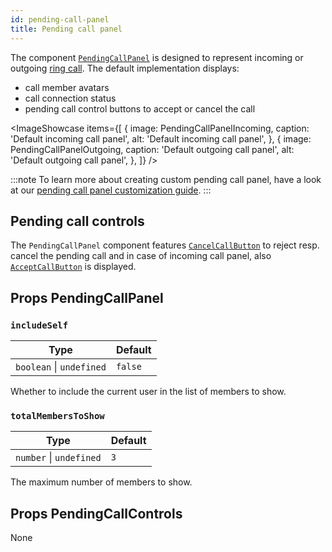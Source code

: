 ```yaml
---
id: pending-call-panel
title: Pending call panel
---
```



The component [`PendingCallPanel`](https://github.com/GetStream/stream-video-js/tree/main/packages/react-sdk/src/components/PendingCallPanel) is designed to represent incoming or outgoing [ring call](../../../guides/joining-and-creating-calls/#ring-call). The default implementation displays:

- call member avatars
- call connection status
- pending call control buttons to accept or cancel the call

<ImageShowcase
  items={[
    {
      image: PendingCallPanelIncoming,
      caption: 'Default incoming call panel',
      alt: 'Default incoming call panel',
    },
    {
      image: PendingCallPanelOutgoing,
      caption: 'Default outgoing call panel',
      alt: 'Default outgoing call panel',
    },
  ]}
/>

:::note
To learn more about creating custom pending call panel, have a look at our [pending call panel customization guide](../../../ui-cookbook/pending-call).
:::

## Pending call controls

The `PendingCallPanel` component features [`CancelCallButton`](../call-controls#cancelcallbutton) to reject resp. cancel the pending call and in case of incoming call panel, also [`AcceptCallButton`](../call-controls#acceptcallbutton) is displayed.

## Props PendingCallPanel

### `includeSelf`

| Type                     | Default |
| ------------------------ | ------- |
| `boolean` \| `undefined` | `false` |

Whether to include the current user in the list of members to show.

### `totalMembersToShow`

| Type                    | Default |
| ----------------------- | ------- |
| `number` \| `undefined` | `3`     |

The maximum number of members to show.

## Props PendingCallControls

None
